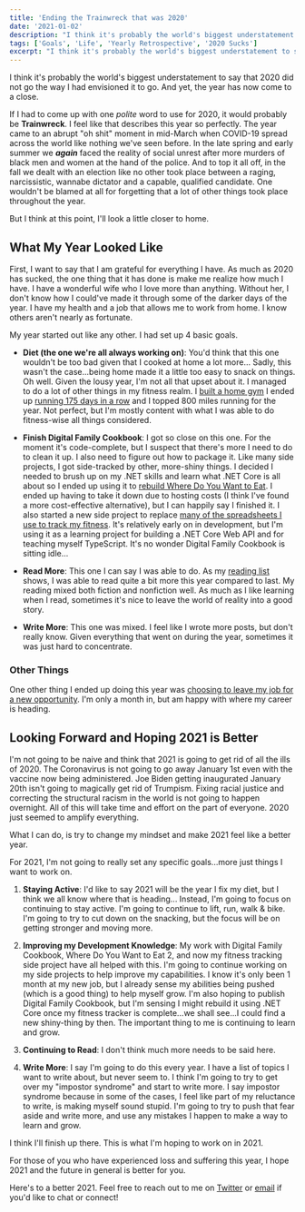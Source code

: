 ```yaml
---
title: 'Ending the Trainwreck that was 2020'
date: '2021-01-02'
description: "I think it's probably the world's biggest understatement to say that 2020 did not go the way I had envisioned it to go. And yet, the year has now come to a close."
tags: ['Goals', 'Life', 'Yearly Retrospective', '2020 Sucks']
excerpt: "I think it's probably the world's biggest understatement to say that 2020 did not go the way I had envisioned it to go. And yet, the year has now come to a close."
---
```


I think it's probably the world's biggest understatement to say that 2020 did not go the way I had envisioned it to go. And yet, the year has now come to a close.

If I had to come up with one _polite_ word to use for 2020, it would probably be **Trainwreck**. I feel like that describes this year so perfectly. The year came to an abrupt "oh shit" moment in mid-March when COVID-19 spread across the world like nothing we've seen before. In the late spring and early summer we _**again**_ faced the reality of social unrest after more murders of black men and women at the hand of the police. And to top it all off, in the fall we dealt with an election like no other took place between a raging, narcissistic, wannabe dictator and a capable, qualified candidate. One wouldn't be blamed at all for forgetting that a lot of other things took place throughout the year.

But I think at this point, I'll look a little closer to home.

## What My Year Looked Like

First, I want to say that I am grateful for everything I have. As much as 2020 has sucked, the one thing that it has done is make me realize how much I have. I have a wonderful wife who I love more than anything. Without her, I don't know how I could've made it through some of the darker days of the year. I have my health and a job that allows me to work from home. I know others aren't nearly as fortunate.

My year started out like any other. I had set up 4 basic goals.

-   **Diet (the one we're all always working on)**: You'd think that this one wouldn't be too bad given that I cooked at home a lot more... Sadly, this wasn't the case...being home made it a little too easy to snack on things. Oh well. Given the lousy year, I'm not all that upset about it. I managed to do a lot of other things in my fitness realm. I [built a home gym](https://kpwags.com/2020/08/04/so-i-finally-built-a-home-gym.html) I ended up [running 175 days in a row](https://kpwags.com/2020/12/16/reflections-on-my-running-streak-coming-to-an-end.html) and I topped 800 miles running for the year. Not perfect, but I'm mostly content with what I was able to do fitness-wise all things considered.

-   **Finish Digital Family Cookbook**: I got so close on this one. For the moment it's code-complete, but I suspect that there's more I need to do to clean it up. I also need to figure out how to package it. Like many side projects, I got side-tracked by other, more-shiny things. I decided I needed to brush up on my .NET skills and learn what .NET Core is all about so I ended up using it to [rebuild Where Do You Want to Eat](https://kpwags.com/2020/07/05/so-i-finally-finished-a-side-project.html). I ended up having to take it down due to hosting costs (I think I've found a more cost-effective alternative), but I can happily say I finished it. I also started a new side project to replace [many of the spreadsheets I use to track my fitness](https://kpwags.com/2020/01/21/tracking-my-fitness-journey.html). It's relatively early on in development, but I'm using it as a learning project for building a .NET Core Web API and for teaching myself TypeScript. It's no wonder Digital Family Cookbook is sitting idle...

-   **Read More**: This one I can say I was able to do. As my [reading list](https://kpwags.com/reading-list/) shows, I was able to read quite a bit more this year compared to last. My reading mixed both fiction and nonfiction well. As much as I like learning when I read, sometimes it's nice to leave the world of reality into a good story.

-   **Write More**: This one was mixed. I feel like I wrote more posts, but don't really know. Given everything that went on during the year, sometimes it was just hard to concentrate.

### Other Things

One other thing I ended up doing this year was [choosing to leave my job for a new opportunity](https://kpwags.com/2020/12/14/starting-a-new-job.html). I'm only a month in, but am happy with where my career is heading.

## Looking Forward and Hoping 2021 is Better

I'm not going to be naive and think that 2021 is going to get rid of all the ills of 2020. The Coronavirus is not going to go away January 1st even with the vaccine now being administered. Joe Biden getting inaugurated January 20th isn't going to magically get rid of Trumpism. Fixing racial justice and correcting the structural racism in the world is not going to happen overnight. All of this will take time and effort on the part of everyone. 2020 just seemed to amplify everything.

What I can do, is try to change my mindset and make 2021 feel like a better year.

For 2021, I'm not going to really set any specific goals...more just things I want to work on.

1. **Staying Active**: I'd like to say 2021 will be the year I fix my diet, but I think we all know where that is heading... Instead, I'm going to focus on continuing to stay active. I'm going to continue to lift, run, walk & bike. I'm going to try to cut down on the snacking, but the focus will be on getting stronger and moving more.

2. **Improving my Development Knowledge**: My work with Digital Family Cookbook, Where Do You Want to Eat 2, and now my fitness tracking side project have all helped with this. I'm going to continue working on my side projects to help improve my capabilities. I know it's only been 1 month at my new job, but I already sense my abilities being pushed (which is a good thing) to help myself grow. I'm also hoping to publish Digital Family Cookbook, but I'm sensing I might rebuild it using .NET Core once my fitness tracker is complete...we shall see...I could find a new shiny-thing by then. The important thing to me is continuing to learn and grow.

3. **Continuing to Read**: I don't think much more needs to be said here.

4. **Write More**: I say I'm going to do this every year. I have a list of topics I want to write about, but never seem to. I think I'm going to try to get over my "impostor syndrome" and start to write more. I say impostor syndrome because in some of the cases, I feel like part of my reluctance to write, is making myself sound stupid. I'm going to try to push that fear aside and write more, and use any mistakes I happen to make a way to learn and grow.

I think I'll finish up there. This is what I'm hoping to work on in 2021.

For those of you who have experienced loss and suffering this year, I hope 2021 and the future in general is better for you.

Here's to a better 2021. Feel free to reach out to me on [Twitter](https://www.twitter.com/kpwags) or <a href="mailto:keith+blog@kpwags.com">email</a> if you'd like to chat or connect!
